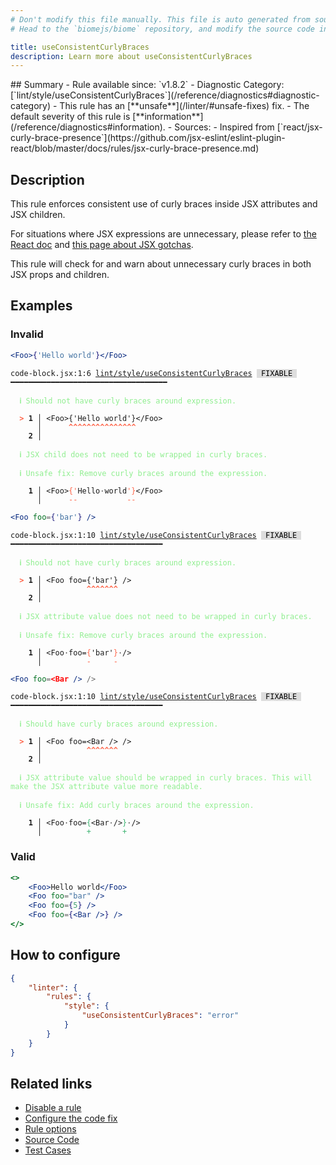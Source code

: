 ```yaml
---
# Don't modify this file manually. This file is auto generated from source, and you will lose your changes next time the website is built.
# Head to the `biomejs/biome` repository, and modify the source code in there.

title: useConsistentCurlyBraces
description: Learn more about useConsistentCurlyBraces
---
```


<Tabs>
<TabItem label="JSX and TSX" icon="seti:javascript">
## Summary
- Rule available since: `v1.8.2`
- Diagnostic Category: [`lint/style/useConsistentCurlyBraces`](/reference/diagnostics#diagnostic-category)
- This rule has an [**unsafe**](/linter/#unsafe-fixes) fix.
- The default severity of this rule is [**information**](/reference/diagnostics#information).
- Sources: 
  - Inspired from [`react/jsx-curly-brace-presence`](https://github.com/jsx-eslint/eslint-plugin-react/blob/master/docs/rules/jsx-curly-brace-presence.md)

## Description
This rule enforces consistent use of curly braces inside JSX attributes and JSX children.

For situations where JSX expressions are unnecessary, please refer to [the React doc](https://facebook.github.io/react/docs/jsx-in-depth.html) and [this page about JSX gotchas](https://github.com/facebook/react/blob/v15.4.0-rc.3/docs/docs/02.3-jsx-gotchas.md#html-entities).

This rule will check for and warn about unnecessary curly braces in both JSX props and children.

## Examples

### Invalid

```jsx
<Foo>{'Hello world'}</Foo>
```

<pre class="language-text"><code class="language-text">code-block.jsx:1:6 <a href="https://biomejs.dev/linter/rules/use-consistent-curly-braces">lint/style/useConsistentCurlyBraces</a> <span style="color: #000; background-color: #ddd;"> FIXABLE </span> ━━━━━━━━━━━━━━━━━━━━━━━━━━━━━━━━━━━<br /><br />  <strong><span style="color: lightgreen;">ℹ</span></strong> <span style="color: lightgreen;">Should not have curly braces around expression.</span><br />  <br />  <strong><span style="color: Tomato;">&gt;</span></strong> <strong>1 │ </strong>&lt;Foo&gt;&#123;'Hello world'&#125;&lt;/Foo&gt;<br />   <strong>   │ </strong>     <strong><span style="color: Tomato;">^</span></strong><strong><span style="color: Tomato;">^</span></strong><strong><span style="color: Tomato;">^</span></strong><strong><span style="color: Tomato;">^</span></strong><strong><span style="color: Tomato;">^</span></strong><strong><span style="color: Tomato;">^</span></strong><strong><span style="color: Tomato;">^</span></strong><strong><span style="color: Tomato;">^</span></strong><strong><span style="color: Tomato;">^</span></strong><strong><span style="color: Tomato;">^</span></strong><strong><span style="color: Tomato;">^</span></strong><strong><span style="color: Tomato;">^</span></strong><strong><span style="color: Tomato;">^</span></strong><strong><span style="color: Tomato;">^</span></strong><strong><span style="color: Tomato;">^</span></strong><br />    <strong>2 │ </strong><br />  <br />  <strong><span style="color: lightgreen;">ℹ</span></strong> <span style="color: lightgreen;">JSX child does not need to be wrapped in curly braces.</span><br />  <br />  <strong><span style="color: lightgreen;">ℹ</span></strong> <span style="color: lightgreen;">Unsafe fix</span><span style="color: lightgreen;">: </span><span style="color: lightgreen;">Remove curly braces around the expression.</span><br />  <br />  <strong>  1 │ </strong>&lt;Foo&gt;<span style="color: Tomato;">&#123;</span><span style="color: Tomato;">'</span>Hello<span style="opacity: 0.8;">·</span>world<span style="color: Tomato;">'</span><span style="color: Tomato;">&#125;</span>&lt;/Foo&gt;<br />  <strong>    │ </strong>     <span style="color: Tomato;">-</span><span style="color: Tomato;">-</span>           <span style="color: Tomato;">-</span><span style="color: Tomato;">-</span>      <br /></code></pre>

```jsx
<Foo foo={'bar'} />
```

<pre class="language-text"><code class="language-text">code-block.jsx:1:10 <a href="https://biomejs.dev/linter/rules/use-consistent-curly-braces">lint/style/useConsistentCurlyBraces</a> <span style="color: #000; background-color: #ddd;"> FIXABLE </span> ━━━━━━━━━━━━━━━━━━━━━━━━━━━━━━━━━━<br /><br />  <strong><span style="color: lightgreen;">ℹ</span></strong> <span style="color: lightgreen;">Should not have curly braces around expression.</span><br />  <br />  <strong><span style="color: Tomato;">&gt;</span></strong> <strong>1 │ </strong>&lt;Foo foo=&#123;'bar'&#125; /&gt;<br />   <strong>   │ </strong>         <strong><span style="color: Tomato;">^</span></strong><strong><span style="color: Tomato;">^</span></strong><strong><span style="color: Tomato;">^</span></strong><strong><span style="color: Tomato;">^</span></strong><strong><span style="color: Tomato;">^</span></strong><strong><span style="color: Tomato;">^</span></strong><strong><span style="color: Tomato;">^</span></strong><br />    <strong>2 │ </strong><br />  <br />  <strong><span style="color: lightgreen;">ℹ</span></strong> <span style="color: lightgreen;">JSX attribute value does not need to be wrapped in curly braces.</span><br />  <br />  <strong><span style="color: lightgreen;">ℹ</span></strong> <span style="color: lightgreen;">Unsafe fix</span><span style="color: lightgreen;">: </span><span style="color: lightgreen;">Remove curly braces around the expression.</span><br />  <br />  <strong>  1 │ </strong>&lt;Foo<span style="opacity: 0.8;">·</span>foo=<span style="color: Tomato;">&#123;</span>'bar'<span style="color: Tomato;">&#125;</span><span style="opacity: 0.8;">·</span>/&gt;<br />  <strong>    │ </strong>         <span style="color: Tomato;">-</span>     <span style="color: Tomato;">-</span>   <br /></code></pre>

```jsx
<Foo foo=<Bar /> />
```

<pre class="language-text"><code class="language-text">code-block.jsx:1:10 <a href="https://biomejs.dev/linter/rules/use-consistent-curly-braces">lint/style/useConsistentCurlyBraces</a> <span style="color: #000; background-color: #ddd;"> FIXABLE </span> ━━━━━━━━━━━━━━━━━━━━━━━━━━━━━━━━━━<br /><br />  <strong><span style="color: lightgreen;">ℹ</span></strong> <span style="color: lightgreen;">Should have curly braces around expression.</span><br />  <br />  <strong><span style="color: Tomato;">&gt;</span></strong> <strong>1 │ </strong>&lt;Foo foo=&lt;Bar /&gt; /&gt;<br />   <strong>   │ </strong>         <strong><span style="color: Tomato;">^</span></strong><strong><span style="color: Tomato;">^</span></strong><strong><span style="color: Tomato;">^</span></strong><strong><span style="color: Tomato;">^</span></strong><strong><span style="color: Tomato;">^</span></strong><strong><span style="color: Tomato;">^</span></strong><strong><span style="color: Tomato;">^</span></strong><br />    <strong>2 │ </strong><br />  <br />  <strong><span style="color: lightgreen;">ℹ</span></strong> <span style="color: lightgreen;">JSX attribute value should be wrapped in curly braces. This will make the JSX attribute value more readable.</span><br />  <br />  <strong><span style="color: lightgreen;">ℹ</span></strong> <span style="color: lightgreen;">Unsafe fix</span><span style="color: lightgreen;">: </span><span style="color: lightgreen;">Add curly braces around the expression.</span><br />  <br />  <strong>  1 │ </strong>&lt;Foo<span style="opacity: 0.8;">·</span>foo=<span style="color: MediumSeaGreen;">&#123;</span>&lt;Bar<span style="opacity: 0.8;">·</span>/&gt;<span style="color: MediumSeaGreen;">&#125;</span><span style="opacity: 0.8;">·</span>/&gt;<br />  <strong>    │ </strong>         <span style="color: MediumSeaGreen;">+</span>       <span style="color: MediumSeaGreen;">+</span>   <br /></code></pre>

### Valid

```jsx
<>
    <Foo>Hello world</Foo>
    <Foo foo="bar" />
    <Foo foo={5} />
    <Foo foo={<Bar />} />
</>
```

## How to configure
```json title="biome.json"
{
	"linter": {
		"rules": {
			"style": {
				"useConsistentCurlyBraces": "error"
			}
		}
	}
}

```
## Related links

- [Disable a rule](/linter/#disable-a-rule)
- [Configure the code fix](/linter#configure-the-code-fix)
- [Rule options](/linter/#rule-options)
- [Source Code](https://github.com/biomejs/biome/blob/main/crates/biome_js_analyze/src/lint/style/use_consistent_curly_braces.rs)
- [Test Cases](https://github.com/biomejs/biome/blob/main/crates/biome_js_analyze/tests/specs/style/useConsistentCurlyBraces)

</TabItem>
</Tabs>

